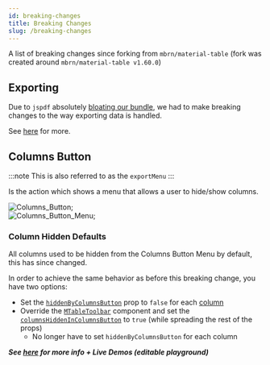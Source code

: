 ```yaml
---
id: breaking-changes
title: Breaking Changes
slug: /breaking-changes
---
```



A list of breaking changes since forking from `mbrn/material-table` (fork was created around `mbrn/material-table v1.60.0`)

## Exporting

Due to `jspdf` absolutely [bloating our bundle](https://github.com/material-table-core/core/issues/45), we had to make breaking changes to the way exporting data is handled.

See [here](/docs/api/props/options#exportmenu) for more.

## Columns Button

:::note
This is also referred to as the `exportMenu`
:::

Is the action which shows a menu that allows a user to hide/show columns.

<div style={{ textAlign: 'center' }}>
  <div>
  <img
    alt="Columns_Button"
    src={useBaseUrl('img/breaking-changes/columns-btn-before.png')}
    style={{ width: '25rem', border: '1px solid black' }}
  />;
  </div>
  <div>
  <img
    alt="Columns_Button_Menu"
    src={useBaseUrl('img/breaking-changes/columns-btn-after.png')}
    style={{ height: '15rem', width: '7.5rem', border: '1px solid black' }}
  />;
  </div>
</div>

### Column Hidden Defaults

All columns used to be hidden from the Columns Button Menu by default, this has since changed.

In order to achieve the same behavior as before this breaking change, you have two options:

  - Set the [`hiddenByColumnsButton`](http://localhost:3000/docs/api/props/columns#hiddenbycolumnsbutton) prop to `false` for each [column](http://localhost:3000/docs/api/props/columns)
  - Override the [`MTableToolbar`](/docs/api/components/mtabletoolbar) component and set the [`columnsHiddenInColumnsButton`](/docs/api/components/mtabletoolbar/#columnshiddenincolumnsbutton) to `true` (while spreading the rest of the props)
    - No longer have to set `hiddenByColumnsButton` for each column

***See [here](/demos/columns/hide) for more info + Live Demos (editable playground)***